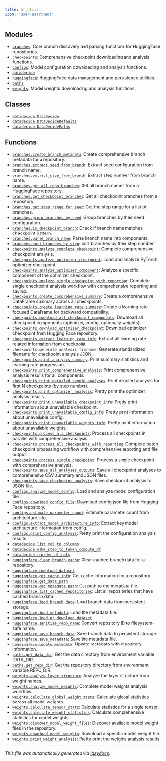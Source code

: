 ```yaml
---
title: hf_utils
icon: "user-astronaut"
---
```


## Modules

- [`branches`](./hf_utils.branches#module-hf-utilsbranches): Core branch discovery and parsing functions for HuggingFace repositories.
- [`checkpoints`](./hf_utils.checkpoints#module-hf-utilscheckpoints): Comprehensive checkpoint downloading and analysis functions.
- [`configs`](./hf_utils.configs#module-hf-utilsconfigs): Model configuration downloading and analysis functions.
- [`datadecide`](./hf_utils.datadecide#module-hf-utilsdatadecide)
- [`huggingface`](./hf_utils.huggingface#module-hf-utilshuggingface): HuggingFace data management and persistence utilities.
- [`paths`](./hf_utils.paths#module-hf-utilspaths)
- [`weights`](./hf_utils.weights#module-hf-utilsweights): Model weights downloading and analysis functions.

## Classes

- [`datadecide.DataDecide`](./hf_utils.datadecide#class-datadecide)
- [`datadecide.DataDecideDefaults`](./hf_utils.datadecide#class-datadecidedefaults)
- [`datadecide.DataDecidePaths`](./hf_utils.datadecide#class-datadecidepaths)

## Functions

- [`branches.create_branch_metadata`](./hf_utils.branches#function-create-branch-metadata): Create comprehensive branch metadata for a repository.
- [`branches.extract_seed_from_branch`](./hf_utils.branches#function-extract-seed-from-branch): Extract seed configuration from branch name.
- [`branches.extract_step_from_branch`](./hf_utils.branches#function-extract-step-from-branch): Extract step number from branch name.
- [`branches.get_all_repo_branches`](./hf_utils.branches#function-get-all-repo-branches): Get all branch names from a HuggingFace repository.
- [`branches.get_checkpoint_branches`](./hf_utils.branches#function-get-checkpoint-branches): Get all checkpoint branches from a repository.
- [`branches.get_step_range_for_seed`](./hf_utils.branches#function-get-step-range-for-seed): Get the step range for a list of branches.
- [`branches.group_branches_by_seed`](./hf_utils.branches#function-group-branches-by-seed): Group branches by their seed configuration.
- [`branches.is_checkpoint_branch`](./hf_utils.branches#function-is-checkpoint-branch): Check if branch name matches checkpoint pattern.
- [`branches.parse_branch_name`](./hf_utils.branches#function-parse-branch-name): Parse branch name into components.
- [`branches.sort_branches_by_step`](./hf_utils.branches#function-sort-branches-by-step): Sort branches by their step number.
- [`checkpoints.analyze_complete_checkpoint`](./hf_utils.checkpoints#function-analyze-complete-checkpoint): Complete comprehensive checkpoint analysis.
- [`checkpoints.analyze_optimizer_checkpoint`](./hf_utils.checkpoints#function-analyze-optimizer-checkpoint): Load and analyze PyTorch optimizer checkpoint.
- [`checkpoints.analyze_optimizer_component`](./hf_utils.checkpoints#function-analyze-optimizer-component): Analyze a specific component of the optimizer checkpoint.
- [`checkpoints.analyze_single_checkpoint_with_reporting`](./hf_utils.checkpoints#function-analyze-single-checkpoint-with-reporting): Complete single checkpoint analysis workflow with comprehensive reporting and saving.
- [`checkpoints.create_comprehensive_summary`](./hf_utils.checkpoints#function-create-comprehensive-summary): Create a comprehensive DataFrame summary across all checkpoints.
- [`checkpoints.create_learning_rate_summary`](./hf_utils.checkpoints#function-create-learning-rate-summary): Create a learning rate focused DataFrame for backward compatibility.
- [`checkpoints.download_all_checkpoint_components`](./hf_utils.checkpoints#function-download-all-checkpoint-components): Download all checkpoint components (optimizer, config, optionally weights).
- [`checkpoints.download_optimizer_checkpoint`](./hf_utils.checkpoints#function-download-optimizer-checkpoint): Download optimizer checkpoint from Hugging Face repository.
- [`checkpoints.extract_learning_rate_info`](./hf_utils.checkpoints#function-extract-learning-rate-info): Extract all learning rate related information from checkpoint.
- [`checkpoints.generate_analysis_filename`](./hf_utils.checkpoints#function-generate-analysis-filename): Generate standardized filename for checkpoint analysis JSON.
- [`checkpoints.print_analysis_summary`](./hf_utils.checkpoints#function-print-analysis-summary): Print summary statistics and learning rate progression.
- [`checkpoints.print_comprehensive_analysis`](./hf_utils.checkpoints#function-print-comprehensive-analysis): Print comprehensive analysis results for all components.
- [`checkpoints.print_detailed_sample_analyses`](./hf_utils.checkpoints#function-print-detailed-sample-analyses): Print detailed analysis for first N checkpoints (by step number).
- [`checkpoints.print_optimizer_analysis`](./hf_utils.checkpoints#function-print-optimizer-analysis): Pretty print the optimizer analysis results.
- [`checkpoints.print_unavailable_checkpoint_info`](./hf_utils.checkpoints#function-print-unavailable-checkpoint-info): Pretty print information about unavailable checkpoint.
- [`checkpoints.print_unavailable_config_info`](./hf_utils.checkpoints#function-print-unavailable-config-info): Pretty print information about unavailable config.
- [`checkpoints.print_unavailable_weights_info`](./hf_utils.checkpoints#function-print-unavailable-weights-info): Pretty print information about unavailable weights.
- [`checkpoints.process_all_checkpoints`](./hf_utils.checkpoints#function-process-all-checkpoints): Process all checkpoints in parallel with comprehensive analysis.
- [`checkpoints.process_all_checkpoints_with_reporting`](./hf_utils.checkpoints#function-process-all-checkpoints-with-reporting): Complete batch checkpoint processing workflow with comprehensive reporting and file output.
- [`checkpoints.process_single_checkpoint`](./hf_utils.checkpoints#function-process-single-checkpoint): Process a single checkpoint with comprehensive analysis.
- [`checkpoints.save_all_analyses_outputs`](./hf_utils.checkpoints#function-save-all-analyses-outputs): Save all checkpoint analyses to comprehensive CSV summary and JSON files.
- [`checkpoints.save_checkpoint_analysis`](./hf_utils.checkpoints#function-save-checkpoint-analysis): Save checkpoint analysis to JSON file.
- [`configs.analyze_model_config`](./hf_utils.configs#function-analyze-model-config): Load and analyze model configuration file.
- [`configs.download_config_file`](./hf_utils.configs#function-download-config-file): Download config.json file from Hugging Face repository.
- [`configs.estimate_parameter_count`](./hf_utils.configs#function-estimate-parameter-count): Estimate parameter count from architecture info.
- [`configs.extract_model_architecture_info`](./hf_utils.configs#function-extract-model-architecture-info): Extract key model architecture information from config.
- [`configs.print_config_analysis`](./hf_utils.configs#function-print-config-analysis): Pretty print the configuration analysis results.
- [`datadecide.list_col_to_columns`](./hf_utils.datadecide#function-list-col-to-columns)
- [`datadecide.make_step_to_token_compute_df`](./hf_utils.datadecide#function-make-step-to-token-compute-df)
- [`datadecide.reorder_df_cols`](./hf_utils.datadecide#function-reorder-df-cols)
- [`huggingface.clear_branch_cache`](./hf_utils.huggingface#function-clear-branch-cache): Clear cached branch data for a repository.
- [`huggingface.download_dataset`](./hf_utils.huggingface#function-download-dataset)
- [`huggingface.get_cache_info`](./hf_utils.huggingface#function-get-cache-info): Get cache information for a repository.
- [`huggingface.get_data_path`](./hf_utils.huggingface#function-get-data-path)
- [`huggingface.get_metadata_path`](./hf_utils.huggingface#function-get-metadata-path): Get path to the metadata file.
- [`huggingface.list_cached_repositories`](./hf_utils.huggingface#function-list-cached-repositories): List all repositories that have cached branch data.
- [`huggingface.load_branch_data`](./hf_utils.huggingface#function-load-branch-data): Load branch data from persistent storage.
- [`huggingface.load_metadata`](./hf_utils.huggingface#function-load-metadata): Load the metadata file.
- [`huggingface.load_or_download_dataset`](./hf_utils.huggingface#function-load-or-download-dataset)
- [`huggingface.sanitize_repo_name`](./hf_utils.huggingface#function-sanitize-repo-name): Convert repository ID to filesystem-safe name.
- [`huggingface.save_branch_data`](./hf_utils.huggingface#function-save-branch-data): Save branch data to persistent storage.
- [`huggingface.save_metadata`](./hf_utils.huggingface#function-save-metadata): Save the metadata file.
- [`huggingface.update_metadata`](./hf_utils.huggingface#function-update-metadata): Update metadata with repository information.
- [`paths.get_data_dir`](./hf_utils.paths#function-get-data-dir): Get the data directory from environment variable DATA_DIR.
- [`paths.get_repo_dir`](./hf_utils.paths#function-get-repo-dir): Get the repository directory from environment variable REPO_DIR.
- [`weights.analyze_layer_structure`](./hf_utils.weights#function-analyze-layer-structure): Analyze the layer structure from weight names.
- [`weights.analyze_model_weights`](./hf_utils.weights#function-analyze-model-weights): Complete model weights analysis workflow.
- [`weights.calculate_global_weight_stats`](./hf_utils.weights#function-calculate-global-weight-stats): Calculate global statistics across all model weights.
- [`weights.calculate_tensor_stats`](./hf_utils.weights#function-calculate-tensor-stats): Calculate statistics for a single tensor.
- [`weights.calculate_weight_statistics`](./hf_utils.weights#function-calculate-weight-statistics): Calculate comprehensive statistics for model weights.
- [`weights.discover_model_weight_files`](./hf_utils.weights#function-discover-model-weight-files): Discover available model weight files in the repository.
- [`weights.download_model_weights`](./hf_utils.weights#function-download-model-weights): Download a specific model weight file.
- [`weights.print_weight_analysis`](./hf_utils.weights#function-print-weight-analysis): Pretty print the weights analysis results.


---

_This file was automatically generated via [lazydocs](https://github.com/ml-tooling/lazydocs)._
